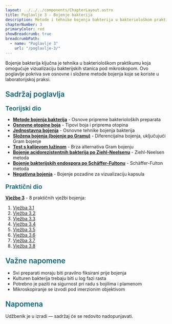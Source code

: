 ```yaml
---
layout: ../../../components/ChapterLayout.astro
title: Poglavlje 3 - Bojenje bakterija
description: Metode i tehnike bojenja bakterija u bakteriološkom praktikumu
chapterNumber: 3
primaryColor: red
showBreadcrumb: true
breadcrumbPath:
  - name: "Poglavlje 3"
    url: "/poglavlje-3/"
---
```




Bojenje bakterija ključna je tehnika u bakteriološkom praktikumu koja omogućuje vizualizaciju bakterijskih stanica pod mikroskopom. Ovo poglavlje pokriva sve osnovne i složene metode bojenja koje se koriste u laboratorijskoj praksi.

<h3 style="color: #096279; font-size: 1.4rem; font-weight: 600; margin: 1.5rem 0 1rem 0;">Sadržaj poglavlja</h3>

<h4 style="color: #096279; font-size: 1.2rem; font-weight: 600; margin: 1.2rem 0 0.8rem 0;">Teorijski dio</h4>

- **[Metode bojenja bakterija](/poglavlje-3/metode-bojenja-bakterija/)** - Osnove pripreme bakterioloških preparata
- **[Osnovne otopine boja](/poglavlje-3/osnovne-otopine-boja/)** - Tipovi boja i priprema otopina
- **[Jednostavna bojenja](/poglavlje-3/jednostavna-bojenja/)** - Osnovne tehnike bojenja bakterija
- **[Složena bojenja (bojenje po Gramu)](/poglavlje-3/slozena-bojanja/)** - Diferencijalna bojenja, uključujući Gram bojenje
- **[Test s kalijevom lužinom](/poglavlje-3/test-s-kalijevom-luzinom/)** - Brza alternativa Gram bojenju
- **[Bojenje acidorezistentnih bakterija po Ziehl-Neelsenu](/poglavlje-3/bojenje-acidorezistentnih-bakterija-po-ziehl-neelsenu/)** - Ziehl-Neelsen metoda
- **[Bojenje bakterijskih endospora po Schäffer-Fultonu](/poglavlje-3/bojenje-bakterijskih-endospora-po-schaffer-fultonu/)** - Schäffer-Fulton metoda
- **[Negativna bojenja](/poglavlje-3/negativna-bojenja/)** - Bojenje pozadine za vizualizaciju kapsula

<h4 style="color: #096279; font-size: 1.2rem; font-weight: 600; margin: 1.2rem 0 0.8rem 0;">Praktični dio</h4>

**[Vježbe 3](/poglavlje-3/vjezba-3/)** - 8 praktičnih vježbi bojenja:

1. [Vježba 3.1](/poglavlje-3/vjezba-3-1/)
2. [Vježba 3.2](/poglavlje-3/vjezba-3-2/)
3. [Vježba 3.3](/poglavlje-3/vjezba-3-3/)
4. [Vježba 3.4](/poglavlje-3/vjezba-3-4/)
5. [Vježba 3.5](/poglavlje-3/vjezba-3-5/)
6. [Vježba 3.6](/poglavlje-3/vjezba-3-6/)
7. [Vježba 3.7](/poglavlje-3/vjezba-3-7/)
8. [Vježba 3.8](/poglavlje-3/vjezba-3-8/)

<h3 style="color: #096279; font-size: 1.4rem; font-weight: 600; margin: 1.5rem 0 1rem 0;">Važne napomene</h3>

- Svi preparati moraju biti pravilno fiksirani prije bojenja
- Kulturen bakterija trebaju biti u log fazi rasta
- Potrebno je paziti na sigurnost pri radu s bojilima i plamenom
- Mikroskopiranje se izvodi pod imerzionim objektivom

<h3 style="color: #096279; font-size: 1.4rem; font-weight: 600; margin: 1.5rem 0 1rem 0;">Napomena</h3>

Udžbenik je u izradi — sadržaj će se redovito nadopunjavati.